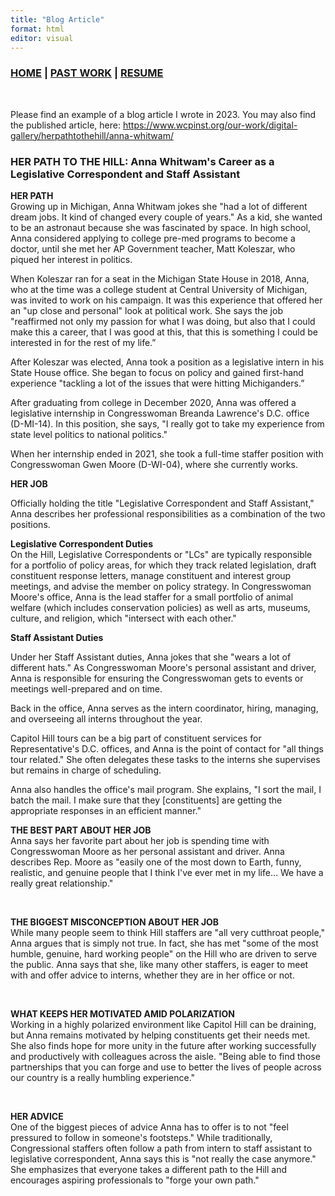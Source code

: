 ```yaml
---
title: "Blog Article"
format: html
editor: visual
---
```


### [HOME](https://syoshiro.github.io/web-portfolio/Index) \| [PAST WORK](https://syoshiro.github.io/web-portfolio/Past%20Work) \| [RESUME](https://github.com/syoshiro/web-portfolio/blob/main/Sarina%20Oshiro%20Resume%202024.pdf)

\

Please find an example of a blog article I wrote in 2023. You may also find the published article, here: <https://www.wcpinst.org/our-work/digital-gallery/herpathtothehill/anna-whitwam/>

### **HER PATH TO THE HILL: Anna Whitwam\'s Career as a Legislative Correspondent and Staff Assistant  **

**HER PATH**\
Growing up in Michigan, Anna Whitwam jokes she \"had a lot of different dream jobs. It kind of changed every couple of years.\" As a kid, she wanted to be an astronaut because she was fascinated by space. In high school, Anna considered applying to college pre-med programs to become a doctor, until she met her AP Government teacher, Matt Koleszar, who piqued her interest in politics. 

When Koleszar ran for a seat in the Michigan State House in 2018, Anna, who at the time was a college student at Central University of Michigan, was invited to work on his campaign. It was this experience that offered her an \"up close and personal\" look at political work. She says the job \"reaffirmed not only my passion for what I was doing, but also that I could make this a career, that I was good at this, that this is something I could be interested in for the rest of my life."

After Koleszar was elected, Anna took a position as a legislative intern in his State House office. She began to focus on policy and gained first-hand experience \"tackling a lot of the issues that were hitting Michiganders."

After graduating from college in December 2020, Anna was offered a legislative internship in Congresswoman Breanda Lawrence\'s D.C. office (D-MI-14). In this position, she says, \"I really got to take my experience from state level politics to national politics.\"

When her internship ended in 2021, she took a full-time staffer position with Congresswoman Gwen Moore (D-WI-04), where she currently works.\

**HER JOB**

Officially holding the title \"Legislative Correspondent and Staff Assistant,\" Anna describes her professional responsibilities as a combination of the two positions. \

**Legislative Correspondent Duties** \
On the Hill, Legislative Correspondents or \"LCs\" are typically responsible for a portfolio of policy areas, for which they track related legislation, draft constituent response letters, manage constituent and interest group meetings, and advise the member on policy strategy. In Congresswoman Moore\'s office, Anna is the lead staffer for a small portfolio of animal welfare (which includes conservation policies) as well as arts, museums, culture, and religion, which \"intersect with each other.\" \

**Staff Assistant Duties**

Under her Staff Assistant duties, Anna jokes that she \"wears a lot of different hats.\" As Congresswoman Moore\'s personal assistant and driver, Anna is responsible for ensuring the Congresswoman gets to events or meetings well-prepared and on time. 

Back in the office, Anna serves as the intern coordinator, hiring, managing, and overseeing all interns throughout the year.   

Capitol Hill tours can be a big part of constituent services for Representative\'s D.C. offices, and Anna is the point of contact for \"all things tour related.\" She often delegates these tasks to the interns she supervises but remains in charge of scheduling.  

Anna also handles the office\'s mail program. She explains, \"I sort the mail, I batch the mail. I make sure that they \[constituents\] are getting the appropriate responses in an efficient manner.\" 

**THE BEST PART ABOUT HER JOB**\
Anna says her favorite part about her job is spending time with Congresswoman Moore as her personal assistant and driver. Anna describes Rep. Moore as \"easily one of the most down to Earth, funny, realistic, and genuine people that I think I\'ve ever met in my life... We have a really great relationship.\"  

\

**THE BIGGEST MISCONCEPTION ABOUT HER JOB**\
While many people seem to think Hill staffers are \"all very cutthroat people,\" Anna argues that is simply not true. In fact, she has met \"some of the most humble, genuine, hard working people\" on the Hill who are driven to serve the public. Anna says that she, like many other staffers, is eager to meet with and offer advice to interns, whether they are in her office or not. 

\

**WHAT KEEPS HER MOTIVATED AMID POLARIZATION**\
Working in a highly polarized environment like Capitol Hill can be draining, but Anna remains motivated by helping constituents get their needs met. She also finds hope for more unity in the future after working successfully and productively with colleagues across the aisle. \"Being able to find those partnerships that you can forge and use to better the lives of people across our country is a really humbling experience.\" 

\

**HER ADVICE**\
One of the biggest pieces of advice Anna has to offer is to not \"feel pressured to follow in someone\'s footsteps.\" While traditionally, Congressional staffers often follow a path from intern to staff assistant to legislative correspondent, Anna says this is \"not really the case anymore.\" She emphasizes that everyone takes a different path to the Hill and encourages aspiring professionals to \"forge your own path.\"
